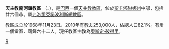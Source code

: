 {{Infobox Roman Catholic diocese
|name=南河鎮
|jurisdiction=教區
|latin = Dioecesis Rivi Australis
|image =
|caption =
|location = [[巴西|巴西]]
|territory = [[聖卡塔琳娜州|聖卡塔琳娜州]]中部
|population = 253,000
|rite = [[罗马礼|罗马礼]]
|patron = 
|province = 弗洛里亞諾波利斯
|established = 1968年
|cathedral =  聖若翰洗者主教座堂 
|co-cathedral =
|leadership = 主教
|website =
|patriarch= 
|metropolitan = 
|ordinary = 奧斯定‧彼得里
|coadjutor archbishop =
|coadjutor bishop =
|auxiliary =
|emeritus =
}}
'''天主教南河鎮教區''' （{{lang-la|Dioecesis Rivi Australis}}、{{lang-pt|Diocese de Rio do Sul}}），是[[巴西|巴西]]一個[[天主教|天主教]][[教區|教區]]，位於[[聖卡塔琳娜州|聖卡塔琳娜州]]中部，包括廿六個市。屬[[天主教弗洛里亞諾波利斯總教區|弗洛里亞諾波利斯總教區]]。

教區成立於1968年11月23日。2010年有教友253,000人，佔總人口82.1%。有卅一個堂區、司鐸六十二人。現任教區主教為[[奧斯定‧彼得里|奧斯定‧彼得里]]。

[[Category:巴西天主教教區|R]]